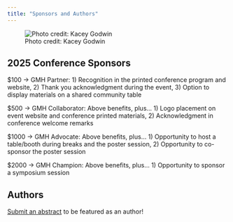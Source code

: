 ```yaml
---
title: "Sponsors and Authors"
---
```


![Photo credit: Kacey Godwin](poster.png){fig-align="center"}

## 2025 Conference Sponsors

$100 → GMH Partner: 1) Recognition in the printed conference program and website, 2) Thank you acknowledgment during the event, 3) Option to display materials on a shared community table

$500 → GMH Collaborator: Above benefits, plus… 1) Logo placement on event website and conference printed materials, 2) Acknowledgment in conference welcome remarks

$1000 → GMH Advocate: Above benefits, plus… 1) Opportunity to host a table/booth during breaks and the poster session, 2) Opportunity to co-sponsor the poster session

$2000 → GMH Champion: Above benefits, plus… 1) Opportunity to sponsor a symposium session

## Authors

[Submit an abstract](https://duke.qualtrics.com/jfe/form/SV_8wVjODV2odUrptk) to be featured as an author!
